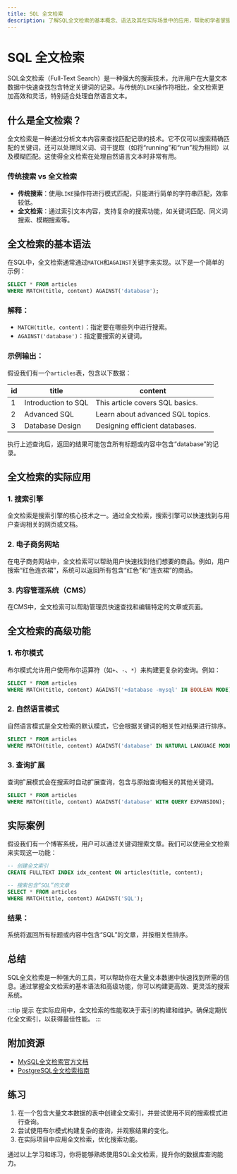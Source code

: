 ```yaml
---
title: SQL 全文检索
description: 了解SQL全文检索的基本概念、语法及其在实际场景中的应用，帮助初学者掌握这一强大的搜索技术。
---
```


# SQL 全文检索

SQL全文检索（Full-Text Search）是一种强大的搜索技术，允许用户在大量文本数据中快速查找包含特定关键词的记录。与传统的`LIKE`操作符相比，全文检索更加高效和灵活，特别适合处理自然语言文本。

## 什么是全文检索？

全文检索是一种通过分析文本内容来查找匹配记录的技术。它不仅可以搜索精确匹配的关键词，还可以处理同义词、词干提取（如将“running”和“run”视为相同）以及模糊匹配。这使得全文检索在处理自然语言文本时非常有用。

### 传统搜索 vs 全文检索

- **传统搜索**：使用`LIKE`操作符进行模式匹配，只能进行简单的字符串匹配，效率较低。
- **全文检索**：通过索引文本内容，支持复杂的搜索功能，如关键词匹配、同义词搜索、模糊搜索等。

## 全文检索的基本语法

在SQL中，全文检索通常通过`MATCH`和`AGAINST`关键字来实现。以下是一个简单的示例：

```sql
SELECT * FROM articles
WHERE MATCH(title, content) AGAINST('database');
```

### 解释：
- `MATCH(title, content)`：指定要在哪些列中进行搜索。
- `AGAINST('database')`：指定要搜索的关键词。

### 示例输出：
假设我们有一个`articles`表，包含以下数据：

| id | title               | content                          |
|----|---------------------|----------------------------------|
| 1  | Introduction to SQL | This article covers SQL basics. |
| 2  | Advanced SQL        | Learn about advanced SQL topics.|
| 3  | Database Design     | Designing efficient databases.  |

执行上述查询后，返回的结果可能包含所有标题或内容中包含“database”的记录。

## 全文检索的实际应用

### 1. 搜索引擎
全文检索是搜索引擎的核心技术之一。通过全文检索，搜索引擎可以快速找到与用户查询相关的网页或文档。

### 2. 电子商务网站
在电子商务网站中，全文检索可以帮助用户快速找到他们想要的商品。例如，用户搜索“红色连衣裙”，系统可以返回所有包含“红色”和“连衣裙”的商品。

### 3. 内容管理系统（CMS）
在CMS中，全文检索可以帮助管理员快速查找和编辑特定的文章或页面。

## 全文检索的高级功能

### 1. 布尔模式
布尔模式允许用户使用布尔运算符（如`+`、`-`、`*`）来构建更复杂的查询。例如：

```sql
SELECT * FROM articles
WHERE MATCH(title, content) AGAINST('+database -mysql' IN BOOLEAN MODE);
```

### 2. 自然语言模式
自然语言模式是全文检索的默认模式，它会根据关键词的相关性对结果进行排序。

```sql
SELECT * FROM articles
WHERE MATCH(title, content) AGAINST('database' IN NATURAL LANGUAGE MODE);
```

### 3. 查询扩展
查询扩展模式会在搜索时自动扩展查询，包含与原始查询相关的其他关键词。

```sql
SELECT * FROM articles
WHERE MATCH(title, content) AGAINST('database' WITH QUERY EXPANSION);
```

## 实际案例

假设我们有一个博客系统，用户可以通过关键词搜索文章。我们可以使用全文检索来实现这一功能：

```sql
-- 创建全文索引
CREATE FULLTEXT INDEX idx_content ON articles(title, content);

-- 搜索包含“SQL”的文章
SELECT * FROM articles
WHERE MATCH(title, content) AGAINST('SQL');
```

### 结果：
系统将返回所有标题或内容中包含“SQL”的文章，并按相关性排序。

## 总结

SQL全文检索是一种强大的工具，可以帮助你在大量文本数据中快速找到所需的信息。通过掌握全文检索的基本语法和高级功能，你可以构建更高效、更灵活的搜索系统。

:::tip 提示
在实际应用中，全文检索的性能取决于索引的构建和维护。确保定期优化全文索引，以获得最佳性能。
:::

## 附加资源

- [MySQL全文检索官方文档](https://dev.mysql.com/doc/refman/8.0/en/fulltext-search.html)
- [PostgreSQL全文检索指南](https://www.postgresql.org/docs/current/textsearch.html)

## 练习

1. 在一个包含大量文本数据的表中创建全文索引，并尝试使用不同的搜索模式进行查询。
2. 尝试使用布尔模式构建复杂的查询，并观察结果的变化。
3. 在实际项目中应用全文检索，优化搜索功能。

通过以上学习和练习，你将能够熟练使用SQL全文检索，提升你的数据库查询能力。